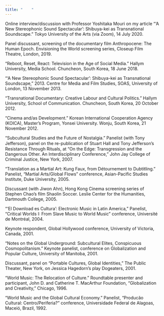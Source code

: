 ```yaml
---
title: "    "
---
```


Online interview/discussion with Professor Yoshitaka Mouri on my article “‘A New Stereophonic Sound Spectacular’: Shibuya-kei as Transnational Soundscape.” Tokyo University of the Arts (via Zoom), 14 July 2020.

Panel discussant, screening of the documentary film Anthropocene: The Human Epoch. Envisioning the World screening series, Closeup Film Theatre, London, 2019.

“Reboot, Reset, React: Television in the Age of Social Media.” Hallym University, Media School. Chuncheon, South Korea, 18 June 2018.

“‘A New Stereophonic Sound Spectacular’: Shibuya-kei as Transnational Soundscape,” 2013. Centre for Media and Film Studies, SOAS, University of London, 13 November 2013.

“Transnational Documentary: Creative Labour and Cultural Politics.” Hallym University, School of Communication. Chuncheon, South Korea, 20 October 2012.

“Cinema and/as Development.” Korean International Cooperation Agency (KOICA), Master’s Program, Yonsei University. Wonju, South Korea, 21 November 2012.

“Subcultural Studies and the Future of Nostalgia.” Panelist (with Tony Jefferson), panel on the re-publication of Stuart Hall and Tony Jeﬀerson’s Resistance Through Rituals, at “On the Edge: Transgression and the Dangerous Other. An Interdisciplinary Conference,” John Jay College of Criminal Justice, New York, 2007.

“Translation as a Martial Art: Kung Faux, from Détournement to Dubtitling.” Panelist, “Martial Arts/Global Flows” conference, Asian-Pacific Studies Institute, Duke University, 2005.

Discussant (with Jiwon Ahn), Hong Kong Cinema screening series of Stephen Chao’s film Shaolin Soccer. Leslie Center for the Humanities, Dartmouth College, 2005.

“‘El Download es Cultura’: Electronic Music in Latin America,” Panelist, “Critical Worlds I: From Slave Music to World Music” conference, Université de Montréal, 2004.

Keynote respondent, Global Hollywood conference, University of Victoria, Canada, 2001.

“Notes on the Global Underground: Subcultural Elites, Conspicuous Cosmopolitanism.” Keynote panelist, conference on Globalization and Popular Culture, University of Manitoba, 2001.

Discussant, panel on “Portable Cultures, Global Identities,” The Public Theater, New York, on Jessica Hagedorn’s play Dogeaters, 2001.

“World Music: The Relocation of Culture.” Roundtable presenter and participant, John D. and Catherine T. MacArthur Foundation, “Globalization and Creativity,” Chicago, 1996.

“World Music and the Global Cultural Economy.” Panelist, “Producão Cultural: Centro/Periferia?” conference, Universidade Federal de Alagoas, Maceió, Brazil, 1992.
